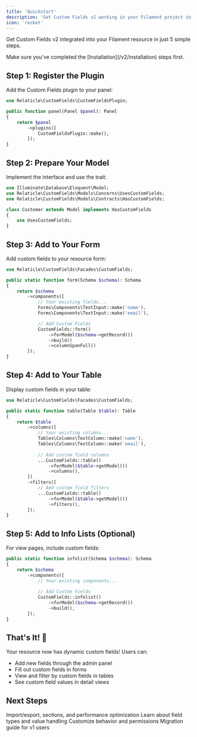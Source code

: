 ```yaml
---
title: 'Quickstart'
description: 'Get Custom Fields v2 working in your Filament project in under 5 minutes'
icon: 'rocket'
---
```


Get Custom Fields v2 integrated into your Filament resource in just 5 simple steps.

<Note>
Make sure you've completed the [Installation](/v2/installation) steps first.
</Note>

## Step 1: Register the Plugin

Add the Custom Fields plugin to your panel:

```php
use Relaticle\CustomFields\CustomFieldsPlugin;

public function panel(Panel $panel): Panel
{
    return $panel
        ->plugins([
            CustomFieldsPlugin::make(),
        ]);
}
```

## Step 2: Prepare Your Model

Implement the interface and use the trait:

```php
use Illuminate\Database\Eloquent\Model;
use Relaticle\CustomFields\Models\Concerns\UsesCustomFields;
use Relaticle\CustomFields\Models\Contracts\HasCustomFields;

class Customer extends Model implements HasCustomFields
{
    use UsesCustomFields;
}
```

## Step 3: Add to Your Form

Add custom fields to your resource form:

```php
use Relaticle\CustomFields\Facades\CustomFields;

public static function form(Schema $schema): Schema
{
    return $schema
        ->components([
            // Your existing fields...
            Forms\Components\TextInput::make('name'),
            Forms\Components\TextInput::make('email'),

            // Add Custom Fields
            CustomFields::form()
                ->forModel($schema->getRecord())
                ->build()
                ->columnSpanFull()
        ]);
}
```

## Step 4: Add to Your Table

Display custom fields in your table:

```php
use Relaticle\CustomFields\Facades\CustomFields;

public static function table(Table $table): Table
{
    return $table
        ->columns([
            // Your existing columns...
            Tables\Columns\TextColumn::make('name'),
            Tables\Columns\TextColumn::make('email'),
            
            // Add custom field columns
            ...CustomFields::table()
                ->forModel($table->getModel())
                ->columns(),
        ])
        ->filters([
            // Add custom field filters
            ...CustomFields::table()
                ->forModel($table->getModel())
                ->filters(),
        ]);
}
```

## Step 5: Add to Info Lists (Optional)

For view pages, include custom fields:

```php
public static function infolist(Schema $schema): Schema
{
    return $schema
        ->components([
            // Your existing components...
            
            // Add Custom Fields
            CustomFields::infolist()
                ->forModel($schema->getRecord())
                ->build(),
        ]);
}
```

## That's It! 🎉

Your resource now has dynamic custom fields! Users can:
- Add new fields through the admin panel
- Fill out custom fields in forms
- View and filter by custom fields in tables
- See custom field values in detail views

## Next Steps

<CardGroup cols={2}>
  <Card title="Advanced Features" icon="code" href="/v2/essentials/advanced-usage">
    Import/export, sections, and performance optimization
  </Card>
  <Card title="Field Management" icon="list-check" href="/shared/concepts">
    Learn about field types and value handling
  </Card>
  <Card title="Configuration" icon="gear" href="/v2/essentials/configuration">
    Customize behavior and permissions
  </Card>
  <Card title="Upgrade from v1" icon="arrow-up" href="/v2/upgrade">
    Migration guide for v1 users
  </Card>
</CardGroup>